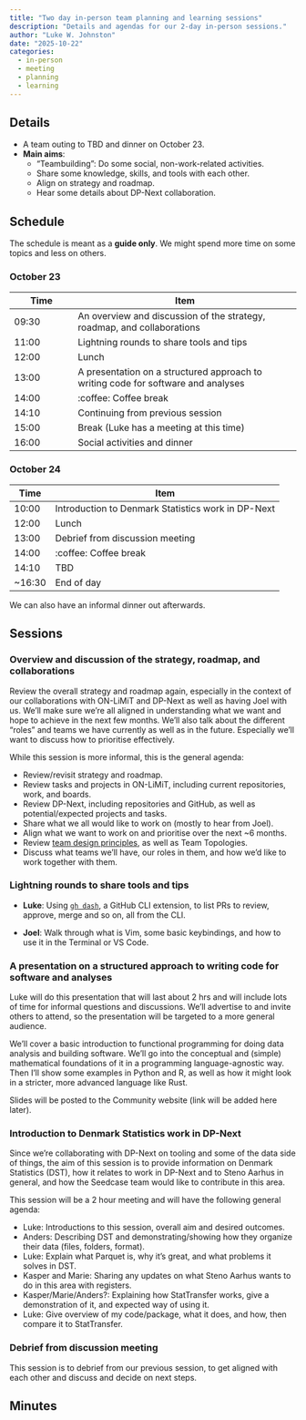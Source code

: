 ```yaml
---
title: "Two day in-person team planning and learning sessions"
description: "Details and agendas for our 2-day in-person sessions."
author: "Luke W. Johnston"
date: "2025-10-22"
categories:
  - in-person
  - meeting
  - planning
  - learning
---
```


## Details

-   A team outing to TBD and dinner on October 23.
-   **Main aims**:
    -   "Teambuilding": Do some social, non-work-related activities.
    -   Share some knowledge, skills, and tools with each other.
    -   Align on strategy and roadmap.
    -   Hear some details about DP-Next collaboration.

## Schedule

The schedule is meant as a **guide only**. We might spend more time on
some topics and less on others.

### October 23

| Time | Item |
|----------------|--------------------------------------------------------|
| 09:30 | An overview and discussion of the strategy, roadmap, and collaborations |
| 11:00 | Lightning rounds to share tools and tips |
| 12:00 | Lunch |
| 13:00 | A presentation on a structured approach to writing code for software and analyses |
| 14:00 | :coffee: Coffee break |
| 14:10 | Continuing from previous session |
| 15:00 | Break (Luke has a meeting at this time) |
| 16:00 | Social activities and dinner |

### October 24

| Time    | Item                                               |
|---------|----------------------------------------------------|
| 10:00   | Introduction to Denmark Statistics work in DP-Next |
| 12:00   | Lunch                                              |
| 13:00   | Debrief from discussion meeting                    |
| 14:00   | :coffee: Coffee break                              |
| 14:10   | TBD                                                |
| \~16:30 | End of day                                         |

We can also have an informal dinner out afterwards.

## Sessions

### Overview and discussion of the strategy, roadmap, and collaborations

Review the overall strategy and roadmap again, especially in the context
of our collaborations with ON-LiMiT and DP-Next as well as having Joel
with us. We'll make sure we're all aligned in understanding what we want
and hope to achieve in the next few months. We'll also talk about the
different "roles" and teams we have currently as well as in the future.
Especially we'll want to discuss how to prioritise effectively.

While this session is more informal, this is the general agenda:

-   Review/revisit strategy and roadmap.
-   Review tasks and projects in ON-LiMiT, including current
    repositories, work, and boards.
-   Review DP-Next, including repositories and GitHub, as well as
    potential/expected projects and tasks.
-   Share what we all would like to work on (mostly to hear from Joel).
-   Align what we want to work on and prioritise over the next \~6
    months.
-   Review [team design
    principles](https://design.seedcase-project.org/organisation/teams),
    as well as Team Topologies.
-   Discuss what teams we'll have, our roles in them, and how we'd like
    to work together with them.

### Lightning rounds to share tools and tips

-   **Luke**: Using [`gh dash`](https://gh-dash.dev), a GitHub CLI
    extension, to list PRs to review, approve, merge and so on, all from
    the CLI.

-   **Joel**: Walk through what is Vim, some basic keybindings, and how
    to use it in the Terminal or VS Code.

### A presentation on a structured approach to writing code for software and analyses

Luke will do this presentation that will last about 2 hrs and will
include lots of time for informal questions and discussions. We'll
advertise to and invite others to attend, so the presentation will be
targeted to a more general audience.

We'll cover a basic introduction to functional programming for doing
data analysis and building software. We'll go into the conceptual and
(simple) mathematical foundations of it in a programming
language-agnostic way. Then I'll show some examples in Python and R, as
well as how it might look in a stricter, more advanced language like
Rust.

Slides will be posted to the Community website (link will be added here
later).

### Introduction to Denmark Statistics work in DP-Next

Since we're collaborating with DP-Next on tooling and some of the data
side of things, the aim of this session is to provide information on
Denmark Statistics (DST), how it relates to work in DP-Next and to Steno
Aarhus in general, and how the Seedcase team would like to contribute in
this area.

This session will be a 2 hour meeting and will have the following
general agenda:

-   Luke: Introductions to this session, overall aim and desired
    outcomes.
-   Anders: Describing DST and demonstrating/showing how they organize
    their data (files, folders, format).
-   Luke: Explain what Parquet is, why it's great, and what problems it
    solves in DST.
-   Kasper and Marie: Sharing any updates on what Steno Aarhus wants to
    do in this area with registers.
-   Kasper/Marie/Anders?: Explaining how StatTransfer works, give a
    demonstration of it, and expected way of using it.
-   Luke: Give overview of my code/package, what it does, and how, then
    compare it to StatTransfer.

### Debrief from discussion meeting

This session is to debrief from our previous session, to get aligned
with each other and discuss and decide on next steps.

## Minutes
